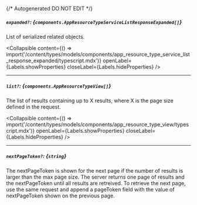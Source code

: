 {/* Autogenerated DO NOT EDIT  */}

##### `expanded?`: *{`components.AppResourceTypeServiceListResponseExpanded[]`}*
List of serialized related objects.

<Collapsible content={() => import('/content/types/models/components/app_resource_type_service_list_response_expanded/typescript.mdx')} openLabel={Labels.showProperties} closeLabel={Labels.hideProperties} />


---
##### `list?`: *{`components.AppResourceTypeView[]`}*
The list of results containing up to X results, where X is the page size defined in the request.

<Collapsible content={() => import('/content/types/models/components/app_resource_type_view/typescript.mdx')} openLabel={Labels.showProperties} closeLabel={Labels.hideProperties} />


---
##### `nextPageToken?`: *{`string`}*
The nextPageToken is shown for the next page if the number of results is larger than the max page size.
 The server returns one page of results and the nextPageToken until all results are retreived.
 To retrieve the next page, use the same request and append a pageToken field with the value of nextPageToken shown on the previous page.


